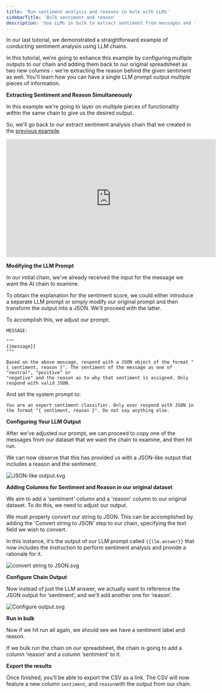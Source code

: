 ```yaml
---
title: 'Run sentiment analysis and reasons in bulk with LLMs'
sidebarTitle: 'Bulk sentiment and reason'
description: 'Use LLMs in bulk to extract sentiment from messages and their reason'
---
```


In our last tutorial, we demonstrated a straightforward example of conducting sentiment analysis using LLM chains.

In this tutorial, we're going to enhance this example by configuring multiple outputs to our chain and adding them back to our original 
spreadsheet as two new columns - we're extracting the reason behind the given sentiment as well. 
You'll learn how you can have a single LLM prompt output multiple pieces of information.

**Extracting Sentiment and Reason Simultaneously**

In this example we're going to layer on multiple pieces of functionality within the same chain to give us the desired output. 

So, we'll go back to our extract sentiment analysis chain that we created in the [previous example](/old-pages/bulk-sentiment-analysis).

<iframe width="560" height="315" src="https://www.youtube.com/embed/kzcPW2Qudhs" title="YouTube video player" frameborder="0" allow="accelerometer; autoplay; clipboard-write; encrypted-media; gyroscope; picture-in-picture; web-share" allowfullscreen></iframe>

**Modifying the LLM Prompt**

In our initial chain, we've already received the input for the message we want the AI chain to examine. 

To obtain the explanation for the sentiment score, we could either introduce a separate LLM prompt or simply modify our original 
prompt and then transform the output into a JSON. We'll proceed with the latter.

To accomplish this, we adjust our prompt:

```
MESSAGE:

"""
{{message}}
"""

Based on the above message, respond with a JSON object of the format "{ sentiment, reason }". The sentiment of the message as one of "neutral", "positive" or 
"negative" and the reason as to why that sentiment is assigned. Only respond with valid JSON.
```

And set the system prompt to:

`You are an expert sentiment classifier. Only ever respond with JSON in the format "{ sentiment, reason }". Do not say anything else.`

**Configuring Your LLM Output**

After we've adjusted our prompt, we can proceed to copy one of the messages from our dataset that we want the chain to examine, and then hit run.

We can now observe that this has provided us with a JSON-like output that includes a reason and the sentiment.

![JSON-like output.svg](/images/templates/sentiment/sentiment-json-like-output.svg)

**Adding Columns for Sentiment and Reason in our original dataset**

We aim to add a 'sentiment' column and a 'reason' column to our original dataset. To do this, we need to adjust our output.

We must properly convert our string to JSON. This can be accomplished by adding the 'Convert string to JSON' step to our chain, specifying the text field we wish to convert. 

In this instance, it's the output of our LLM prompt called `{{llm.answer}}` that now includes the instruction to perform sentiment analysis and provide a rationale for it.

![convert string to JSON.svg](/images/templates/sentiment/sentiment-convert-to-json.svg)

**Configure Chain Output**

Now instead of just the LLM answer, we actually want to reference the JSON output for ‘sentiment’, and we'll add another one for ‘reason’.

![Configure output.svg](/images/templates/sentiment/sentiment-tool-output.svg)

**Run in bulk**

Now if we hit run all again, we should see we have a sentiment label and reason. 

If we bulk run the chain on our spreadsheet, the chain is going to add a column ‘reason’ and a column ‘sentiment’ to it.

**Export the results**

Once finished, you’ll be able to export the CSV as a link. The CSV will now feature a new column `sentiment`, and `reason`with the output from our chain.